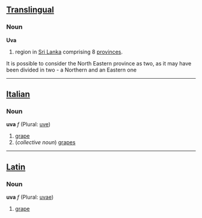 ==[[Translingual]]==
===Noun===
'''Uva'''

#region in [[Sri Lanka]] comprising 8 [[province]]s.
It is possible to consider the North Eastern province as two, as it may have been divided in two - a Northern and an Eastern one

----

==[[Italian]]==
===Noun===
'''uva''' ''f'' (Plural: [[uve]])

#[[grape]]
#(''collective noun'') [[grape]]s

----

==[[Latin]]==
===Noun===
'''uva''' ''f'' (Plural: [[uvae]])

#[[grape]]